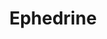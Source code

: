 ---
title: Ephedrine
aka:
  - (1R,2S)-2-methylamino-1-phenylpropan-1-ol
  - Epitonin
duration_chart_title: Oral Duration of Ephedrine
duration_chart:
  total: 2–5 hours
  onset: 1 hour
  coming_up: 1 hour
  plateau: 1 hour
  coming_down: 1 hour
positive_effects: euphoria, stimulation, increased sociability
neutral_effects: decreased appetite, increased heart rate
negative_effects: muscle tension, insomnia, anxiety
dosage_table:
  title: Oral Dosage of Ephedrine
  threshold: 5 mg
  light: 10 mg
  common: 20 mg
  strong: 30 mg
  heavy: 50+ mg
--- 